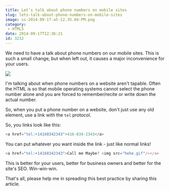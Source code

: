 ```yaml
---
title: Let’s talk about phone numbers on mobile sites
slug: lets-talk-about-phone-numbers-on-mobile-sites
image: ss-2014-09-17-at-12.35.04-PM.png
category:
 - HTML5
date: 2014-09-17T12:36:21
id: 3232
---
```


We need to have a talk about phone numbers on our mobile sites. This is such a small change, but when left out, it causes a major inconvenience for your users.

<img src="iphone-tel.gif"/>

I'm talking about when phone numbers on a website aren't tapable. Often the HTML is so that mobile operating systems cannot select the phone number alone and you are forced to remember/recite or write down the actual number.

So, when you put a phone number on a website, don't just use any old element, use a link with the `tel` protocol.

So, you links look like this:


```js
<a href="tel:+14168342343">416-834-2343</a>
```

You can put whatever you want inside the link - just like normal links!


```js
<a href="tel:+14168342343">Call me Maybe? <img src="hehe.gif"/></a>
```

This is better for your users, better for business owners and better for the site's SEO. Win-win-win.

That's all, please help me in spreading this best practice by sharing this article.
